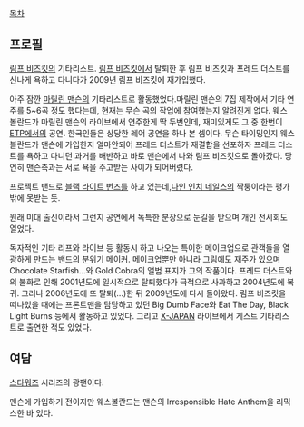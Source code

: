 [[목차]]
== 프로필 ==
[[림프 비즈킷]]의 기타리스트.
[[림프 비즈킷]]에서 탈퇴한 후 림프 비즈킷과 프레드 더스트를 신나게 욕하고 다니다가 2009년 림프 비즈킷에 재가입했다.

아주 잠깐 [[마릴린 맨슨(밴드)|마릴린 맨슨]]의 기타리스트로 활동했었다.마릴린 맨슨의 7집 제작에서 기타 연주를 5~6곡 정도 했다는데, 현재는 무슨 곡의 작업에 참여했는지 알려진게 없다.
웨스 볼란드가 마릴린 맨슨의 라이브에서 연주한게 딱 두번인데, 재미있게도 그 중 한번이 [[ETP]]에서의 공연. 한국인들은 상당한 레어 공연을 하나 본 셈이다. 
무슨 타이밍인지 웨스볼란드가 맨슨에 가입한지 얼마안되어 프레드 더스트가 재결합을 선포하자 프레드 더스트를 욕하고 다니던 과거를 배반하고 바로 맨슨에서 나와 림프 비즈킷으로 돌아갔다. 당연히 맨슨측과는 서로 욕을 주고받는 사이가 되어버렸다.

프로젝트 밴드로 [[블랙 라이트 번즈]]를 하고 있는데,[[나인 인치 네일스]]의 짝퉁이라는 평가밖에 못받는 듯.

원래 미대 출신이라서 그런지 공연에서 독특한 분장으로 눈길을 받으며 개인 전시회도 열었다. 

독자적인 기타 리프와 라이브 등 활동시 하고 나오는 특이한 메이크업으로 관객들을 열광하게 만드는 밴드의 분위기 메이커. 메이크업뿐만 아니라 그림에도 재주가 있으며 Chocolate Starfish...와 Gold Cobra의 앨범 표지가 그의 작품이다. 프레드 더스트와의 불화로 인해 2001년도에 일시적으로 탈퇴했다가 극적으로 사과하고 2004년도에 복귀. 그러나 2006년도에 또 탈퇴(...)한 뒤 2009년도에 다시 돌아왔다. 림프 비즈킷을 떠나있을 때에는 프론트맨을 담당하고 있던 Big Dumb Face와 Eat The Day, Black Light Burns 등에서 활동하고 있었다.  그리고 [[X-JAPAN]] 라이브에서 게스트 기타리스트로 출연한 적도 있었다. 

== 여담 ==

[[스타워즈]] 시리즈의 광팬이다.

맨슨에 가입하기 전이지만 웨스볼란드는 맨슨의 Irresponsible Hate Anthem을 리믹스한 바 있다.
